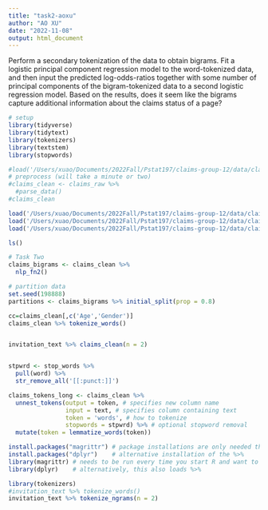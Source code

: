 ```yaml
---
title: "task2-aoxu"
author: "AO XU"
date: "2022-11-08"
output: html_document
---
```


Perform a secondary tokenization of the data to obtain bigrams. Fit a logistic principal component regression model to the word-tokenized data, and then input the predicted log-odds-ratios together with some number of principal components of the bigram-tokenized data to a second logistic regression model. Based on the results, does it seem like the bigrams capture additional information about the claims status of a page?

```r
# setup
library(tidyverse)
library(tidytext)
library(tokenizers)
library(textstem)
library(stopwords)
```

```r
#load('/Users/xuao/Documents/2022Fall/Pstat197/claims-group-12/data/claims-raw.RData')
# preprocess (will take a minute or two)
#claims_clean <- claims_raw %>%
  #parse_data()
#claims_clean
```
```r
load('/Users/xuao/Documents/2022Fall/Pstat197/claims-group-12/data/claims-raw.RData')
load('/Users/xuao/Documents/2022Fall/Pstat197/claims-group-12/data/claims-test.Rdata')
load('/Users/xuao/Documents/2022Fall/Pstat197/claims-group-12/data/claims-clean-example.Rdata')
```
```r
ls()
```
```r
# Task Two
claims_bigrams <- claims_clean %>% 
  nlp_fn2()
```

```r
# partition data
set.seed(198888)
partitions <- claims_bigrams %>% initial_split(prop = 0.8)
```


```r
cc=claims_clean[,c('Age','Gender')]
claims_clean %>% tokenize_words()
```


```r
```


```r
invitation_text %>% claims_clean(n = 2)
```


```r
```


```r
stpwrd <- stop_words %>%
  pull(word) %>%
  str_remove_all('[[:punct:]]')

claims_tokens_long <- claims_clean %>%
  unnest_tokens(output = token, # specifies new column name
                input = text, # specifies column containing text
                token = 'words', # how to tokenize
                stopwords = stpwrd) %>% # optional stopword removal
  mutate(token = lemmatize_words(token)) 
```
```r
install.packages("magrittr") # package installations are only needed the first time you use it
install.packages("dplyr")    # alternative installation of the %>%
library(magrittr) # needs to be run every time you start R and want to use %>%
library(dplyr)    # alternatively, this also loads %>%
```

```r
library(tokenizers)
#invitation_text %>% tokenize_words()
invitation_text %>% tokenize_ngrams(n = 2)
```


